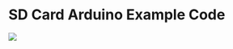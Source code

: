 = SD Card Arduino Example Code =

<img src="http://land-boards.com/blwiki/images/e/ea/SDCARDX49_P935_cropped-512px.jpg"></img>
